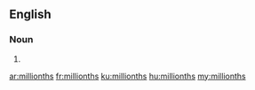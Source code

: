 ==English==

===Noun===
{{head|en|noun plural form}}

# {{plural of|millionth|lang=en}}

[[ar:millionths]]
[[fr:millionths]]
[[ku:millionths]]
[[hu:millionths]]
[[my:millionths]]